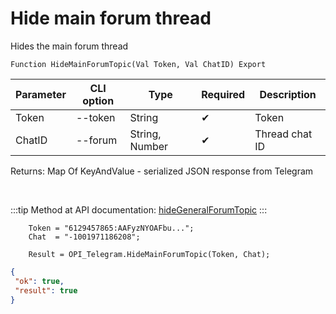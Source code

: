 ﻿---
sidebar_position: 7
---


# Hide main forum thread
 Hides the main forum thread



`Function HideMainForumTopic(Val Token, Val ChatID) Export`

  | Parameter | CLI option | Type | Required | Description |
  |-|-|-|-|-|
  | Token | --token | String | &#x2714; | Token |
  | ChatID | --forum | String, Number | &#x2714; | Thread chat ID |

  
  Returns:  Map Of KeyAndValue - serialized JSON response from Telegram

<br/>

:::tip
Method at API documentation: [hideGeneralForumTopic](https://core.telegram.org/bots/api#hidegeneralforumtopic)
:::
<br/>


```bsl title="1C:Enterprise/OneScript code example"
    Token = "6129457865:AAFyzNYOAFbu...";
    Chat  = "-1001971186208";

    Result = OPI_Telegram.HideMainForumTopic(Token, Chat);
```
 



```json title="Result"
{
 "ok": true,
 "result": true
}
```
